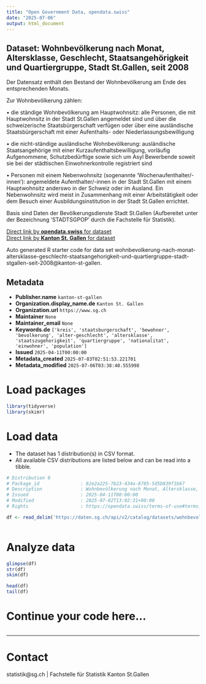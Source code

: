 ```yaml
---
title: "Open Government Data, opendata.swiss"
date: "2025-07-06"
output: html_document
---
```


## Dataset: Wohnbevölkerung nach Monat, Altersklasse, Geschlecht, Staatsangehörigkeit und Quartiergruppe, Stadt St.Gallen, seit 2008

Der Datensatz enthält den Bestand der Wohnbevölkerung am Ende des entsprechenden Monats.


Zur Wohnbevölkerung zählen: 


• die ständige Wohnbevölkerung am Hauptwohnsitz: alle Personen, die mit Hauptwohnsitz in der Stadt St.Gallen angemeldet sind und über die schweizerische Staatsbürgerschaft verfügen oder über eine ausländische Staatsbürgerschaft mit einer Aufenthalts- oder Niederlassungsbewilligung 


• die nicht-ständige ausländische Wohnbevölkerung: ausländische Staatsangehörige mit einer Kurzaufenthaltsbewilligung, vorläufig Aufgenommene, Schutzbedürftige sowie sich um Asyl Bewerbende soweit sie bei der städtischen Einwohnerkontrolle registriert sind 


• Personen mit einem Nebenwohnsitz (sogenannte 'Wochenaufenthalter/-innen'): angemeldete Aufenthalter/-innen in der Stadt St.Gallen mit einem Hauptwohnsitz anderswo in der Schweiz oder im Ausland. Ein Nebenwohnsitz wird meist in Zusammenhang mit einer Arbeitstätigkeit oder dem Besuch einer Ausbildungsinstitution in der Stadt St.Gallen errichtet. 


Basis sind Daten der Bevölkerungsdienste Stadt St.Gallen (Aufbereitet unter der Bezeichnung 'STADTSGPOP' durch die Fachstelle für Statistik).




[Direct link by **opendata.swiss** for dataset](https://opendata.swiss/de/dataset/wohnbevolkerung-nach-monat-altersklasse-geschlecht-staatsangehorigkeit-und-quartiergruppe-20081)<br>
[Direct link by **Kanton St. Gallen** for dataset](https://daten.sg.ch/explore/dataset/wohnbevolkerung-nach-monat-altersklasse-geschlecht-staatsangehorigkeit-und-quartiergruppe-stadt-stgallen-seit-2008/)

Auto generated R starter code for data set wohnbevolkerung-nach-monat-altersklasse-geschlecht-staatsangehorigkeit-und-quartiergruppe-stadt-stgallen-seit-2008@kanton-st-gallen.

## Metadata

- **Publisher.name** `kanton-st-gallen`
- **Organization.display_name.de** `Kanton St. Gallen`
- **Organization.url** `https://www.sg.ch`
- **Maintainer** `None`
- **Maintainer_email** `None`
- **Keywords.de** `['kreis', 'staatsburgerschaft', 'bewohner', 'bevolkerung', 'alter-geschlecht', 'altersklasse', 'staatszugehorigkeit', 'quartiergruppe', 'nationalitat', 'einwohner', 'population']`
- **Issued** `2025-04-11T00:00:00`
- **Metadata_created** `2025-07-03T02:51:53.221701`
- **Metadata_modified** `2025-07-06T03:38:40.555998`


# Load packages

```r

library(tidyverse)
library(skimr)

```

# Load data

-   The dataset has 1 distribution(s) in CSV format.
-   All available CSV distributions are listed below and can be read into a tibble.

```r

# Distribution 0
# Package_id               : 82e2a225-7b23-434a-8785-5d5b839f1b67
# Description              : Wohnbevölkerung nach Monat, Altersklasse, Geschlecht, Staatsangehörigkeit und Quartiergruppe, Stadt St.Gallen, seit 2008 (csv)
# Issued                   : 2025-04-11T00:00:00
# Modified                 : 2025-07-02T13:02:31+00:00
# Rights                   : https://opendata.swiss/terms-of-use#terms_by

df <- read_delim('https://daten.sg.ch/api/v2/catalog/datasets/wohnbevolkerung-nach-monat-altersklasse-geschlecht-staatsangehorigkeit-und-quartiergruppe-stadt-stgallen-seit-2008/exports/csv?use_labels=true')



```

# Analyze data

```r

glimpse(df)
str(df)
skim(df)

head(df)
tail(df)

```

# Continue your code here...

```r

```

------------------------------------------------------------------------

# Contact

statistik@sg.ch | Fachstelle für Statistik Kanton St.Gallen
